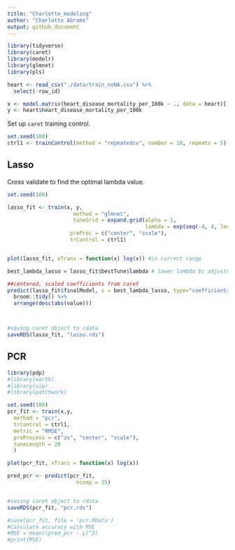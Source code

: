 ```yaml
---
title: "Charlotte_modeling"
author: "Charlotte Abrams"
output: github_document
---
```


```r
library(tidyverse)
library(caret)
library(modelr)
library(glmnet)
library(pls)
```

```r
heart <- read_csv("./data/train_noNA.csv") %>% 
  select(-row_id)

x <- model.matrix(heart_disease_mortality_per_100k ~ ., data = heart)[,-1]
y <- heart$heart_disease_mortality_per_100k
```

Set up `caret` training control. 

```r
set.seed(100)
ctrl1 <- trainControl(method = "repeatedcv", number = 10, repeats = 5)
```

## Lasso

Cross validate to find the optimal lambda value.

```r
set.seed(100)

lasso_fit <- train(x, y,
                     method = "glmnet",
                     tuneGrid = expand.grid(alpha = 1, 
                                            lambda = exp(seq(-4, 4, length = 200))),
                    preProc = c("center", "scale"),
                    trControl = ctrl1)


plot(lasso_fit, xTrans = function(x) log(x)) #in correct range

best_lambda_lasso = lasso_fit$bestTune$lambda # lower lambda bc adjusted bounds

##centered, scaled coefficients from caret
predict(lasso_fit$finalModel, s = best_lambda_lasso, type="coefficients") %>% 
  broom::tidy() %>% 
  arrange(desc(abs(value)))



#saving caret object to rdata
saveRDS(lasso_fit, "lasso.rds")
```


## PCR

```r
library(pdp)
#library(earth)
#library(vip)
#library(patchwork)

set.seed(100)
pcr_fit <- train(x,y, 
  method = "pcr",
  trControl = ctrl1,
  metric = "RMSE",
  preProcess = c("zv", "center", "scale"),
  tuneLength = 20
  )

plot(pcr_fit, xTrans = function(x) log(x)) 

pred_pcr <- predict(pcr_fit, 
                      ncomp = 35)


#saving caret object to rdata
saveRDS(pcr_fit, "pcr.rds")

#save(pcr_fit, file = 'pcr.RData')
#Calculate accuracy with MSE
#MSE = mean((pred_pcr - y)^2)
#print(MSE)

```






